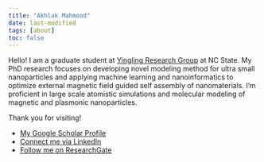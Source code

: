```yaml
---
title: "Akhlak Mahmood"
date: last-modified
tags: [about]
toc: false
---
```


Hello! I am a graduate student at [Yingling Research Group](https://www.mse.ncsu.edu/yingling/) at NC State.
My PhD research focuses on developing novel modeling method for ultra small nanoparticles and applying machine learning
and nanoinformatics to optimize external magnetic field guided self assembly of nanomaterials.
I'm proficient in large scale atomistic simulations and molecular modeling of magnetic and plasmonic nanoparticles.

Thank you for visiting!

<!-- * [My CV]() -->
* [My Google Scholar Profile](https://scholar.google.com/citations?user=S-uoOngAAAAJ&hl=en)
* [Connect me via LinkedIn](https://www.linkedin.com/in/akhlakm/)
* [Follow me on ResearchGate](https://www.researchgate.net/profile/Akhlak-Ul-Mahmood)
<!-- * [My Current Research Projects]() -->
<!-- * [Books I am Reading]() and [Books I have Read]() -->
<!-- * [Hobbies and Personal Projects]() -->
